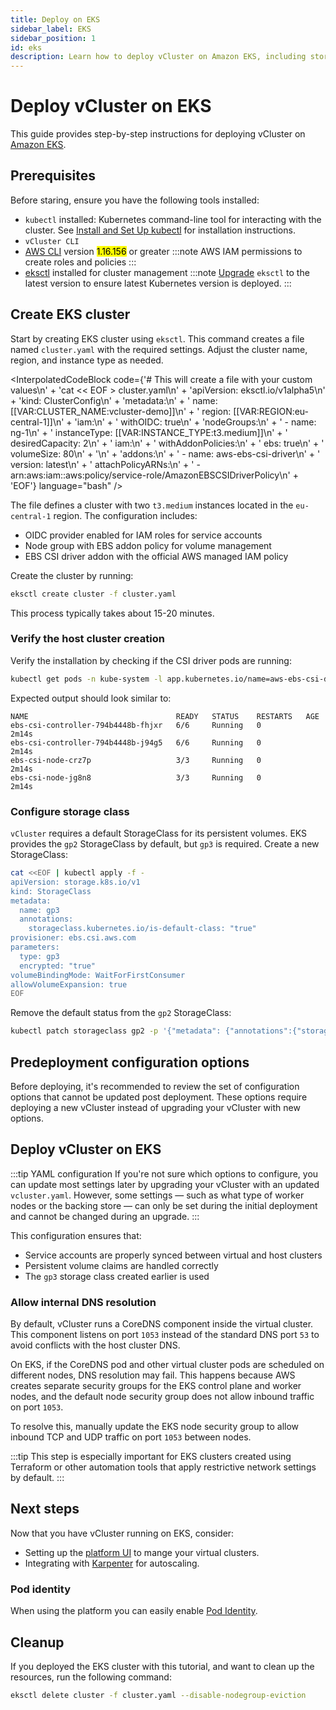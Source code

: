 ```yaml
---
title: Deploy on EKS
sidebar_label: EKS
sidebar_position: 1
id: eks
description: Learn how to deploy vCluster on Amazon EKS, including storage provisioning with EBS CSI driver and IAM role configuration.
---
```




<!-- vale off -->
# Deploy vCluster on EKS
<!-- vale on -->

This guide provides step-by-step instructions for deploying vCluster
on [Amazon EKS](https://aws.amazon.com/.).

## Prerequisites

Before staring, ensure you have the following tools installed:

- `kubectl` installed: Kubernetes command-line tool for interacting with the cluster. See [Install and Set Up kubectl](https://kubernetes.io/docs/tasks/tools/#kubectl) for installation instructions.
- `vCluster CLI` <InstallCli />
- [AWS CLI](https://aws.amazon.com/cli/) version <Mark color="lightgreen">1.16.156</Mark> or greater
  :::note
  AWS IAM permissions to create roles and policies
  :::
- [eksctl](https://eksctl.io/) installed for cluster management
  :::note
  [Upgrade](https://github.com/eksctl-io/eksctl?tab=readme-ov-file#installation) `eksctl` to the latest version to ensure latest Kubernetes version is
  deployed.
  :::

<!-- vale off -->
## Create EKS cluster
<!-- vale on -->

Start by creating EKS cluster using `eksctl`. This command creates a file named
`cluster.yaml` with the required settings. Adjust the cluster name, region, and instance type as needed.

<!-- vale off -->
<InterpolatedCodeBlock
  code={'# This will create a file with your custom values\n' +
'cat << EOF > cluster.yaml\n' +
'apiVersion: eksctl.io/v1alpha5\n' +
'kind: ClusterConfig\n' +
'metadata:\n' +
'  name: [[VAR:CLUSTER_NAME:vcluster-demo]]\n' +
'  region: [[VAR:REGION:eu-central-1]]\n' +
'iam:\n' +
'  withOIDC: true\n' +
'nodeGroups:\n' +
'  - name: ng-1\n' +
'    instanceType: [[VAR:INSTANCE_TYPE:t3.medium]]\n' +
'    desiredCapacity: 2\n' +
'    iam:\n' +
'      withAddonPolicies:\n' +
'        ebs: true\n' +
'    volumeSize: 80\n' +
'\n' +
'addons:\n' +
'  - name: aws-ebs-csi-driver\n' +
'    version: latest\n' +
'    attachPolicyARNs:\n' +
'      - arn:aws:iam::aws:policy/service-role/AmazonEBSCSIDriverPolicy\n' +
'EOF'}
  language="bash"
/>
<!-- vale on -->

The file defines a cluster with two `t3.medium` instances located in the `eu-central-1` region. The configuration includes:
- OIDC provider enabled for IAM roles for service accounts
- Node group with EBS addon policy for volume management
- EBS CSI driver addon with the official AWS managed IAM policy

Create the cluster by running:

```bash title="Create EKS cluster"
eksctl create cluster -f cluster.yaml
```

<KubeconfigUpdate />

This process typically takes about 15-20 minutes.

### Verify the host cluster creation

Verify the installation by checking if the CSI driver pods are running:

```bash title="Verify CSI driver installation"
kubectl get pods -n kube-system -l app.kubernetes.io/name=aws-ebs-csi-driver
```

Expected output should look similar to:
```
NAME                                 READY   STATUS    RESTARTS   AGE
ebs-csi-controller-794b4448b-fhjxr   6/6     Running   0          2m14s
ebs-csi-controller-794b4448b-j94g5   6/6     Running   0          2m14s
ebs-csi-node-crz7p                   3/3     Running   0          2m14s
ebs-csi-node-jg8n8                   3/3     Running   0          2m14s
```

### Configure storage class

`vCluster` requires a default StorageClass for its persistent volumes. EKS provides the `gp2` StorageClass by default, but `gp3` is required. Create a new StorageClass:

```bash title="gp3 StorageClass configuration"
cat <<EOF | kubectl apply -f -
apiVersion: storage.k8s.io/v1
kind: StorageClass
metadata:
  name: gp3
  annotations:
    storageclass.kubernetes.io/is-default-class: "true"
provisioner: ebs.csi.aws.com
parameters:
  type: gp3
  encrypted: "true"
volumeBindingMode: WaitForFirstConsumer
allowVolumeExpansion: true
EOF
```

Remove the default status from the `gp2` StorageClass:

```bash title="Remove default status from gp2 StorageClass"
kubectl patch storageclass gp2 -p '{"metadata": {"annotations":{"storageclass.kubernetes.io/is-default-class":"false"}}}'
```

## Predeployment configuration options

Before deploying, it's recommended to review the set of configuration options that cannot be updated post deployment. These options require deploying a new vCluster instead of upgrading your vCluster with new options.

<WorkerNodeOptions />
<TopologyOptions />
<SecurityOptions />
<BackingStoreYAMLOptions />

## Deploy vCluster on EKS

:::tip YAML configuration
If you're not sure which options to configure, you can update most settings later by upgrading your vCluster with an updated `vcluster.yaml`.
However, some settings — such as what type of worker nodes or the backing store — can only be set during the initial deployment and cannot be changed during an upgrade.
:::

<Deploy />

This configuration ensures that:
- Service accounts are properly synced between virtual and host clusters
- Persistent volume claims are handled correctly
- The `gp3` storage class created earlier is used

### Allow internal DNS resolution

By default, vCluster runs a CoreDNS component inside the virtual cluster. This component listens on port `1053` instead of the standard DNS port `53` to avoid conflicts with the host cluster DNS.

On EKS, if the CoreDNS pod and other virtual cluster pods are scheduled on different nodes, DNS resolution may fail. This happens because AWS creates separate security groups for the EKS control plane and worker nodes, and the default node security group does not allow inbound traffic on port `1053`.

To resolve this, manually update the EKS node security group to allow inbound TCP and UDP traffic on port `1053` between nodes.

:::tip
This step is especially important for EKS clusters created using Terraform or other automation tools that apply restrictive network settings by default.
:::

## Next steps

Now that you have vCluster running on EKS, consider:

- Setting up the [platform UI](/platform/install/quick-start-guide) to mange your virtual clusters.
- Integrating with [Karpenter](/platform/integrations/karpenter) for autoscaling.

### Pod identity

<ProAdmonition />

When using the platform you can easily enable [Pod Identity](/vcluster/integrations/pod-identity/eks-pod-identity).

## Cleanup

If you deployed the EKS cluster with this tutorial, and want to clean up the resources, run the
following command:

```bash title="Clean up resources"
eksctl delete cluster -f cluster.yaml --disable-nodegroup-eviction
```
